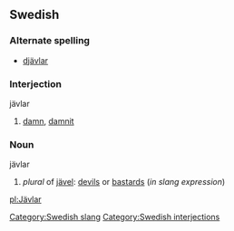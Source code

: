 ==Swedish==
===Alternate spelling===
*[[djävlar]]
===Interjection===
;jävlar
#[[damn]], [[damnit]]
===Noun===
;jävlar
#''plural'' of [[jävel]]: [[devils]] or [[bastards]] (''in slang expression'')

[[pl:Jävlar]]
[[Category:Swedish slang]] [[Category:Swedish interjections]]